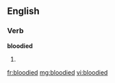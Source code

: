 ==English==
===Verb===
'''bloodied'''
# {{past of|[[bloody]]}}

[[fr:bloodied]]
[[mg:bloodied]]
[[vi:bloodied]]